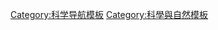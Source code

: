 {{Navbox
|name = 自然的组成
|title = [[自然]]的组成
|state = collapsed
|bodyclass = hlist

|group1 = [[宇宙]]
|list1 =
*[[空间 (物理)|空间]]
*[[时间]]
*[[物质]]
*[[能量]]

|group2 = [[地球]]
|list2 =
*[[地球科学]]
*[[地球历史]]
*[[地球的未來]]
*[[地球構造]]
*[[板块构造论]]
*[[地球地质历史]]
*[[地质学]]
*[[洋|大洋]]
*[[山]]
*[[蓋亞假說]]

|group3 = [[天气]]
|list3 =
*[[气象学]]
*[[气候]]
*[[地球大气层]]
*[[云]]
*[[降水]]
*[[太阳光]]
*[[潮汐]]
*[[风]]

|group4 = [[自然环境|环境]]
|list4 =
*[[生态学]]
*[[生态系统]]
*[[原野]]
*[[野火]]

|group5 = [[生物]]
|list5 =
*[[生物圈]]
*[[生命起源]]
*[[生命演化史]]
*[[真核生物]]
**[[植物]]/[[植物相]]
**[[动物]]/[[動物相]]
**[[真菌]]
**[[原生生物]]
*[[生物学]]
**[[天體生物學]]
*[[原核生物]]
**[[古菌]]
**[[细菌]]
*[[病毒]]

|below =
*{{icon|category}} '''[[:分類:自然]]'''
*{{icon|portal}} '''[[Portal:科學|科學主題]]'''
}}<noinclude>
[[Category:科学导航模板]]
[[Category:科學與自然模板]]

</noinclude>